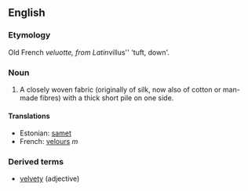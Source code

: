==English==
===Etymology===
Old French ''veluotte, from Latin ''villus'' 'tuft, down'.
===Noun===
#A closely woven fabric (originally of silk, now also of cotton or man-made fibres) with a thick short pile on one side.
====Translations====
*Estonian: [[samet]]
*French: [[velours]] ''m''
===Derived terms===
*[[velvety]] (adjective)